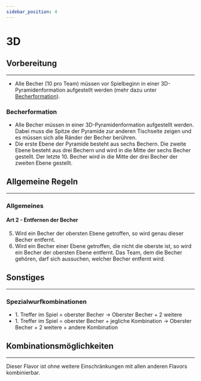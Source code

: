 ```yaml
---
sidebar_position: 4
---
```


# 3D

<FlavorPreamble/>

## Vorbereitung
<hr/>

- Alle Becher (10 pro Team) müssen vor Spielbeginn in einer <Highlight>3D</Highlight>-Pyramidenformation aufgestellt werden (mehr dazu unter [Becherformation](#becherformation)).

### Becherformation

- Alle Becher müssen in einer <Highlight>3D</Highlight>-Pyramidenformation aufgestellt werden. Dabei muss die Spitze der Pyramide zur anderen Tischseite zeigen und es müssen sich alle Ränder der Becher berühren.
- <Highlight>Die erste Ebene der Pyramide besteht aus sechs Bechern. Die zweite Ebene besteht aus drei Bechern und wird in die Mitte der sechs Becher gestellt. Der letzte 10. Becher wird in die Mitte der drei Becher der zweiten Ebene gestellt.</Highlight>

## Allgemeine Regeln
<hr/>

### Allgemeines

#### Art 2 - Entfernen der Becher

5. <Highlight>Wird ein Becher der obersten Ebene getroffen, so wird genau dieser Becher entfernt.</Highlight>
6. <Highlight>Wird ein Becher einer Ebene getroffen, die nicht die oberste ist, so wird ein Becher der obersten Ebene entfernt. Das Team, dem die Becher gehören, darf sich aussuchen, welcher Becher entfernt wird.</Highlight>

## Sonstiges
<hr/>

### Spezialwurfkombinationen

- <Highlight>1. Treffer im Spiel = oberster Becher &rarr; Oberster Becher + 2 weitere</Highlight>
- <Highlight>1. Treffer im Spiel = oberster Becher + jegliche Kombination &rarr; Oberster Becher + 2 weitere + andere Kombination</Highlight>

## Kombinationsmöglichkeiten
<hr/>

Dieser Flavor ist ohne weitere Einschränkungen mit allen anderen Flavors kombinierbar.
